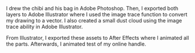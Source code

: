I drew the chibi and his bag in Adobe Photoshop. Then, I exported both layers to Adobe Illustrator where I used the image trace function to convert my drawing to a vector. I also created a small dust cloud using the image trace ability in Adobe Illustrator.

From Illustrator, I exported these assets to After Effects where I animated all the parts. Afterwards, I animated test of my online handle.